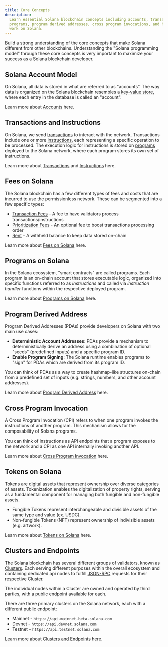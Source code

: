```yaml
---
title: Core Concepts
description:
  Learn essential Solana blockchain concepts including accounts, transactions,
  programs, program derived addresses, cross program invocations, and how tokens
  work on Solana.
---
```


Build a strong understanding of the core concepts that make Solana different
from other blockchains. Understanding the "Solana programming model" through
these core concepts is very important to maximize your success as a Solana
blockchain developer.

## Solana Account Model

On Solana, all data is stored in what are referred to as "accounts”. The way
data is organized on the Solana blockchain resembles a
[key-value store](https://en.wikipedia.org/wiki/Key%E2%80%93value_database),
where each entry in the database is called an "account".

Learn more about [Accounts](/docs/core/accounts) here.

## Transactions and Instructions

On Solana, we send [transactions](/docs/core/transactions#transaction) to
interact with the network. Transactions include one or more
[instructions](/docs/core/transactions#instruction), each representing a
specific operation to be processed. The execution logic for instructions is
stored on [programs](/docs/core/programs) deployed to the Solana network, where
each program stores its own set of instructions.

Learn more about [Transactions](/docs/core/transactions) and
[Instructions](/docs/core/transactions#instruction) here.

## Fees on Solana

The Solana blockchain has a few different types of fees and costs that are
incurred to use the permissionless network. These can be segmented into a few
specific types:

- [Transaction Fees](/docs/core/fees#transaction-fees) - A fee to have
  validators process transactions/instructions
- [Prioritization Fees](/docs/core/fees#prioritization-fees) - An optional
  fee to boost transactions processing order
- [Rent](/docs/core/fees#rent) - A withheld balance to keep data stored
  on-chain

Learn more about [Fees on Solana](/docs/core/fees) here.

## Programs on Solana

In the Solana ecosystem, "smart contracts" are called programs. Each program is
an on-chain account that stores executable logic, organized into specific
functions referred to as _instructions_ and called via _instruction handler_
functions within the respective deployed program.

Learn more about [Programs on Solana](/docs/core/programs) here.

## Program Derived Address

Program Derived Addresses (PDAs) provide developers on Solana with two main use
cases:

- **Deterministic Account Addresses**: PDAs provide a mechanism to
  deterministically derive an address using a combination of optional "seeds"
  (predefined inputs) and a specific program ID.
- **Enable Program Signing**: The Solana runtime enables programs to "sign" for
  PDAs which are derived from its program ID.

You can think of PDAs as a way to create hashmap-like structures on-chain from a
predefined set of inputs (e.g. strings, numbers, and other account addresses).

Learn more about [Program Derived Address](/docs/core/pda) here.

## Cross Program Invocation

A Cross Program Invocation (CPI) refers to when one program invokes the
instructions of another program. This mechanism allows for the composability of
Solana programs.

You can think of instructions as API endpoints that a program exposes to the
network and a CPI as one API internally invoking another API.

Learn more about [Cross Program Invocation](/docs/core/cpi) here.

## Tokens on Solana

Tokens are digital assets that represent ownership over diverse categories of
assets. Tokenization enables the digitalization of property rights, serving as a
fundamental component for managing both fungible and non-fungible assets.

- Fungible Tokens represent interchangeable and divisible assets of the same
  type and value (ex. USDC).
- Non-fungible Tokens (NFT) represent ownership of indivisible assets (e.g.
  artwork).

Learn more about [Tokens on Solana](/docs/core/tokens) here.

## Clusters and Endpoints

The Solana blockchain has several different groups of validators, known as
[Clusters](/docs/core/clusters). Each serving different purposes within the
overall ecosystem and containing dedicated api nodes to fulfill
[JSON-RPC](/docs/rpc/) requests for their respective Cluster.

The individual nodes within a Cluster are owned and operated by third parties,
with a public endpoint available for each.

There are three primary clusters on the Solana network, each with a different
public endpoint:

- Mainnet - `https://api.mainnet-beta.solana.com`
- Devnet - `https://api.devnet.solana.com`
- Testnet - `https://api.testnet.solana.com`

Learn more about [Clusters and Endpoints](/docs/core/clusters) here.
